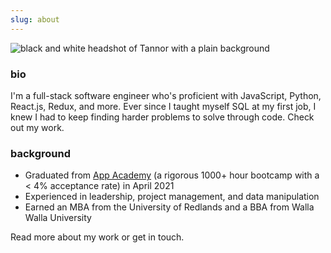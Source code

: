 ```yaml
---
slug: about
---
```



![black and white headshot of Tannor with a plain background](images/me-4.png "Tannor's Head Shot")

### bio
I'm a full-stack software engineer who's proficient with JavaScript, Python, React.js, Redux, <Link to='/technologies'>and more</Link>. Ever since I taught myself SQL at my first job, I knew I had to keep finding harder problems to solve through code. Check out <Link to='/projects'>my work</Link>.

### background
- Graduated from [App Academy](https://www.appacademy.io/) (a rigorous 1000+ hour bootcamp with a < 4% acceptance rate) in April 2021
- Experienced in leadership, project management, and data manipulation
- Earned an MBA from the University of Redlands and a BBA from Walla Walla University

<Link to='/resume'>Read more about my work</Link> or <Links to='/contact'>get in touch</Link>.
